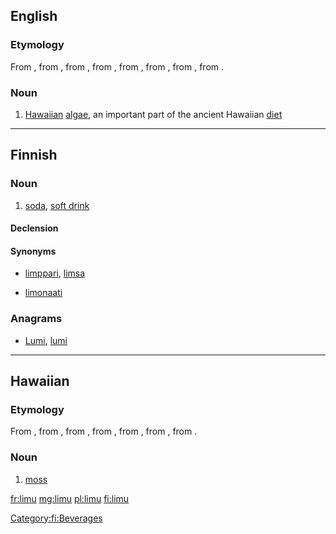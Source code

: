 ==English==

===Etymology===
From {{etyl|haw|en}} {{term|limu|lang=haw}}, from {{etyl|poz-pep-pro|en}} {{term/t|poz-pep-pro|*rimu}}, from {{etyl|poz-pnp-pro|en}} {{term/t|poz-pnp-pro|*rimu}}, from {{etyl|poz-pol-pro|en}} {{term/t|poz-pol-pro|*rimu}}, from {{etyl|poz-oce-pro|en}} {{term/t|poz-oce-pro|*limut}}, from {{etyl|pqe-pro|en}} {{term/t|pqe-pro|*limut}}, from {{etyl|poz-cet-pro|en}} {{term/t|poz-cet-pro|*limut}}, from {{etyl|poz-pro|en}} {{term/t|poz-pro|*limut}}.

===Noun===
{{en-noun|~}}
{{wikipedia}}
# [[Hawaiian]] [[algae]], an important part of the ancient Hawaiian [[diet]]

----

==Finnish==

===Noun===
{{fi-noun}}

# {{context|colloquial|lang=fi}} [[soda]], [[soft drink]]

====Declension====
{{fi-decl-valo|lim|||u|a}}

====Synonyms====
* {{qualifier|colloquial}} [[limppari]], [[limsa]]
* [[limonaati]]

===Anagrams===
* [[Lumi#Finnish|Lumi]], [[lumi#Finnish|lumi]]

[[Category:fi:Beverages]]

----

==Hawaiian==

===Etymology===
From {{etyl|poz-pep-pro|haw}} {{term/t|poz-pep-pro|*rimu}}, from {{etyl|poz-pnp-pro|haw}} {{term/t|poz-pnp-pro|*rimu}}, from {{etyl|poz-pol-pro|haw}} {{term/t|poz-pol-pro|*rimu}}, from {{etyl|poz-oce-pro|haw}} {{term/t|poz-oce-pro|*limut}}, from {{etyl|pqe-pro|haw}} {{term/t|pqe-pro|*limut}}, from {{etyl|poz-cet-pro|haw}} {{term/t|poz-cet-pro|*limut}}, from {{etyl|poz-pro|haw}} {{term/t|poz-pro|*limut}}.

===Noun===
{{head|haw|noun}}

# [[moss]] {{gloss|plants of the division Bryophyta}}

[[fr:limu]]
[[mg:limu]]
[[pl:limu]]
[[fi:limu]]